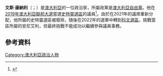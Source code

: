 '''文斯·康納利'''（{{lang-en|Vincent Gerard Connelly}}；{{bd|1978年|9月16日}}）是[[澳大利亞|澳大利亞]]的一位政治家，所屬政黨是[[澳大利亞自由黨|澳大利亞自由黨]]。他在[[2019年澳大利亞聯邦大選|2019年澳大利亞聯邦大選]]當選[[史特靈_(澳洲國會選區)|史特靈選區]]的議員<ref name="theaus">{{cite news |last1=Burrell |first1=Andrew |title=Ex-soldier Vince Connelly embarks one new battle for Stirling |url=https://www.theaustralian.com.au/nation/nation/exsoldier-vince-connelly-embarks-one-new-battle-for-stirling/news-story/574ecef2c697db2cbec7a44a861d0a27 |access-date=2019-06-13 |work=The Australian|language=en}}</ref>。由於在2021年的議席重新分配，他所屬的史特靈選區被廢除，隨後在2022年的選舉中轉到[[科文_(澳大利亞國會選區)|科文選區]]，挑戰當區所屬的安尼艾利，但最終挑戰不能成功以繼續參與議員事務。

==參考資料==
{{reflist}}

[[Category:澳大利亞政治人物|Category:澳大利亞政治人物]]